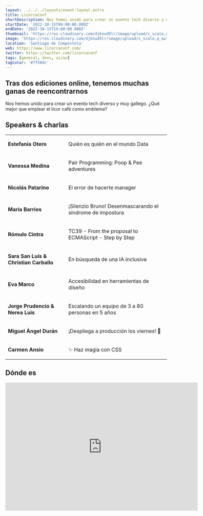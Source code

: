 ```yaml
---
layout: ../../../layouts/event-layout.astro
title: LicorcaConf
shortDescription: Nos hemos unido para crear un evento tech diverso y muy gallego. Tras dos ediciones online, tenemos muchas ganas de reencontrarnos.
startDate: '2022-10-15T09:00:00.000Z'
endDate: '2022-10-15T19:00:00.000Z'
thumbnail: 'https://res.cloudinary.com/djknud5lr/image/upload/c_scale,q_auto:good,w_1600/v1664009084/licorca_a7a9ds.jpg'
image: 'https://res.cloudinary.com/djknud5lr/image/upload/c_scale,q_auto:good,w_1600/v1664009084/licorca_a7a9ds.jpg'
location: 'Santiago de Compostela'
web: https://www.licorcaconf.com/
twitter: https://twitter.com/licorcaconf
tags: [general, devs, ui/ux]
tagColor: '#7f58dc'
---
```


## Tras dos ediciones online, tenemos muchas ganas de reencontrarnos

Nos hemos unido para crear un evento tech diverso y muy gallego. ¿Qué mejor que emplear el licor café como emblema?

## Speakers & charlas

<table>
    <tbody>
    <tr>
        <td><p><b>Estefanía Otero</b></p></td>
        <td><p>Quién es quién en el mundo Data</p></td>
    </tr>
    <tr>
        <td><p><b>Vanessa Medina</b></p></td>
        <td><p>Pair Programming: Poop & Pee adventures</p></td>
    </tr>
    <tr>
        <td><p><b>Nicolás Patarino</b></p></td>
        <td><p>El error de hacerte manager</p></td>
    </tr>
    <tr>
        <td><p><b>Maria Barrios</b></p></td>
        <td><p>¡Silenzio Bruno! Desenmascarando el síndrome de impostura</p></td>
    </tr>
    <tr>
        <td><p><b>Rómulo Cintra</b></p></td>
        <td><p>TC39 - From the proposal to ECMAScript - Step by Step</p></td>
    </tr>
    <tr>
        <td><p><b>Sara San Luís & Christian Carballo</b></p></td>
        <td><p>En búsqueda de una IA inclusiva</p></td>
    </tr>
    <tr>
        <td><p><b>Eva Marco</b></p></td>
        <td><p>Accesibilidad en herramientas de diseño</p></td>
    </tr>
    <tr>
        <td><p><b>Jorge Prudencio & Nerea Luis</b></p></td>
        <td><p>Escalando un equipo de 3 a 80 personas en 5 años</p></td>
    </tr>
    <tr>
        <td><p><b>Miguel Ángel Durán</b></p></td>
        <td><p>¡Despliega a producción los viernes! 🚀</p></td>
    </tr>
    <tr>
        <td><p><b>Carmen Ansio</b></p></td>
        <td><p>✨ Haz magia con CSS</p></td>
    </tr>
    </tbody>
</table>

## Dónde es

<iframe className="w-full mt-4" height="400px" src="https://www.google.com/maps/embed?pb=!1m18!1m12!1m3!1d2923.9765272367936!2d-8.56257658404169!3d42.87333957915576!2m3!1f0!2f0!3f0!3m2!1i1024!2i768!4f13.1!3m3!1m2!1s0xd2efe72a954b9a9%3A0x33af61a845699b5d!2sEscuela%20T%C3%A9cnica%20Superior%20de%20Ingenier%C3%ADa%20USC!5e0!3m2!1ses!2ses!4v1664010108811!5m2!1ses!2ses" width="600" height="450" style="border:0;" allowfullscreen="" loading="lazy" referrerpolicy="no-referrer-when-downgrade"></iframe>


